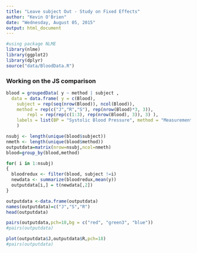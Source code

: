 ```yaml
---
title: "Leave subject Out - Study on Fixed Effects"
author: "Kevin O'Brien"
date: "Wednesday, August 05, 2015"
output: html_document
---
```


```r
#using package NLME
library(nlme)
library(ggplot2)
library(dplyr)
source("data/BloodData.R")
```
### Working on the JS comparison
```r
blood = groupedData( y ~ method | subject ,
  data = data.frame( y = c(Blood), 
    subject = rep(seq(nrow(Blood)), ncol(Blood)),
  	method = rep(c("J","R","S"), rep(nrow(Blood)*3, 3)),
		repl = rep(rep(c(1:3), rep(nrow(Blood), 3)), 3) ),
	labels = list(BP = "Systolic Blood Pressure", method = "Measurement Device"),
	)
```

```r
nsubj <- length(unique(blood$subject))
nmeth <- length(unique(blood$method))
outputdata=matrix(nrow=nsubj,ncol=nmeth)
blood=group_by(blood,method)
```



```r

for( i in 1:nsubj)
{
  bloodredux <- filter(blood, subject !=i)
  newdata <- summarize(bloodredux,mean(y))
  outputdata[i,] = t(newdata[,2])
}

```

```r
outputdata <-data.frame(outputdata)
names(outputdata)=c("J","S","R")
head(outputdata)
```
```r
pairs(outputdata,pch=18,bg = c("red", "green3", "blue"))
#pairs(outputdata)
```


```r
plot(outputdata$J,outputdata$R,pch=18)
#pairs(outputdata)
```
